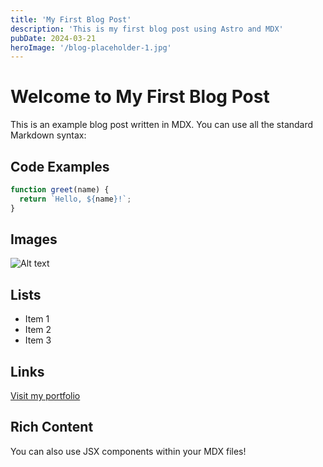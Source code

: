 ```yaml
---
title: 'My First Blog Post'
description: 'This is my first blog post using Astro and MDX'
pubDate: 2024-03-21
heroImage: '/blog-placeholder-1.jpg'
---
```


# Welcome to My First Blog Post

This is an example blog post written in MDX. You can use all the standard Markdown syntax:

## Code Examples

```javascript
function greet(name) {
  return `Hello, ${name}!`;
}
```

## Images

![Alt text](/blog-placeholder-1.jpg)

## Lists

- Item 1
- Item 2
- Item 3

## Links

[Visit my portfolio](/)

## Rich Content

You can also use JSX components within your MDX files!